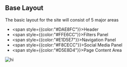 ## Base Layout

The basic layout for the site will consist of 5 major areas
- <span style={{color:"#DAE8FC"}}>Header</span>
- <span style={{color:"#FFE6CC"}}>Filters Panel</span>
- <span style={{color:"#E1D5E7"}}>Navigation Panel</span>
- <span style={{color:"#F8CECC"}}>Social Media Panel</span>
- <span style={{color:"#D5E8D4"}}>Page Content Area</span>


![hi](../../assets/base-layout.png)